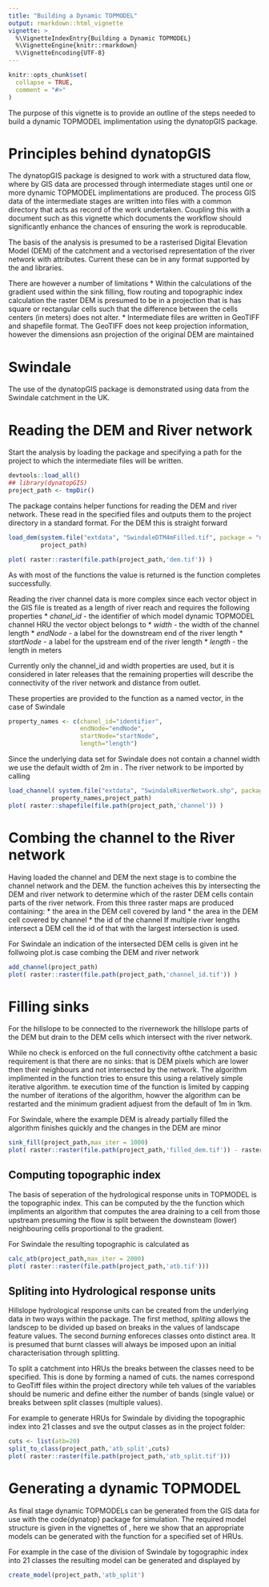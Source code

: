 ```yaml
---
title: "Building a Dynamic TOPMODEL"
output: rmarkdown::html_vignette
vignette: >
  %\VignetteIndexEntry{Building a Dynamic TOPMODEL}
  %\VignetteEngine{knitr::rmarkdown}
  %\VignetteEncoding{UTF-8}
---
```


```r
knitr::opts_chunk$set(
  collapse = TRUE,
  comment = "#>"
)
```
The purpose of this vignette is to provide an outline of the steps needed to
build a dynamic TOPMODEL implimentation using the dynatopGIS package.

# Principles behind dynatopGIS

The dynatopGIS package is designed to work with a structured data flow, where
by GIS data are processed through intermediate stages until one or more dynamic
TOPMODEL implimentations are produced. The process GIS data of the intermediate stages are written
into files with a common directory that acts as record of the work
undertaken. Coupling this with a document such as this vignette which
documents the workflow should significantly enhance the chances of ensuring
the work is reproducable.

The basis of the analysis is presumed to be a rasterised Digital Elevation Model (DEM) of
the catchment and a vectorised representation of the river network with
attributes. Current these can be in any format supported by the \code{raster} and \code{sp}
libraries.

There are however a number of limitations
* Within the calculations of the gradient used within the sink filling, flow routing and
  topographic index calculation the raster DEM is presumed to be in a
  projection that is has square or rectangular cells such that the difference
  between the cells centers (in meters) does not alter.
* Intermediate files are written in GeoTIFF and shapefile format. The GeoTIFF does not keep
  projection information, however the dimensions asn projection of the
  original DEM are maintained

# Swindale

The use of the dynatopGIS package is demonstrated using data from the Swindale
catchment in the UK.

# Reading the DEM and River network

Start the analysis by loading the \code{dynatopGIS} package and specifying a
path for the project to which the intermediate files will be written.
```r
devtools::load_all()
## library(dynatopGIS)
project_path <- tmpDir()
```
The package contains helper functions for reading the DEM and river
network. These read in the specified files and outputs them to the project
directory in a standard format. For the DEM this is straight forward
```r
load_dem(system.file("extdata", "SwindaleDTM4mFilled.tif", package = "dynatopGIS", mustWork = TRUE),
         project_path)

plot( raster::raster(file.path(project_path,'dem.tif')) )
```
As with most of the \code{dynatopGIS} functions the value \code{TRUE} is
returned is the function completes successfully.

Reading the river channel data is more complex since each vector object in the
GIS file is treated as a length of river reach and requires the following
properties
* *chanel_id* - the identifier of which model dynamic TOPMODEL channel HRU the
vector object belongs to
* *width* - the width of the channel length
* *endNode* - a label for the downstream end of the river length
* *startNode* - a label for the upstream end of the river length
* *length* - the length in meters

Currently only the channel_id and width properties are used, but it is considered in later
releases that the remaining properties will describe the connectivity of the
river network and distance from outlet.

These properties are provided to the \code{load_channel} function as a named
vector, in the case of Swindale
```r
property_names <- c(chanel_id="identifier",
                    endNode="endNode",
                    startNode="startNode",
                    length="length")
```
Since the underlying data set for Swindale does not contain a channel width we
use the default width of 2m in \code{load_channel}. The river network to be imported by calling
```r
load_channel( system.file("extdata", "SwindaleRiverNetwork.shp", package = "dynatopGIS", mustWork = TRUE),
            property_names,project_path)
plot( raster::shapefile(file.path(project_path,'channel')) )
```

# Combing the channel to the River network

Having loaded the channel and DEM the next stage is to combine the channel network
and the DEM. the \code{add_channel} function acheives this by intersecting the
DEM and river network to determine which of the raster DEM cells contain parts
of the river network. From this three raster maps are produced containing:
* the area in the DEM cell covered by land
* the area in the DEM cell covered by channel
* the id of the channel
If multiple river lengths intersect a DEM cell the id of that with the largest
intersection is used. 

For Swindale an indication of the intersected DEM cells is given int
he follwoing plot.is case combing the DEM and river network
```r
add_channel(project_path)
plot( raster::raster(file.path(project_path,'channel_id.tif')) )
```
# Filling sinks

For the hillslope to be connected to the rivernework the hillslope parts of
the DEM but drain to the DEM cells which intersect with the river network.

While no check is enforced on the full connectivity ofthe catchment a basic requirement is that there are no
sinks: that is DEM pixels which are lower then their neighbours and not
intersected by the network. The algorithm implimented in the \code{sink_fill}
function tries to ensure this using a relatively simple iterative
algorithm. te execution time of the function is limited by capping the number
of iterations of the algorithm, howver the algorithm can be restarted and the
minimum gradient adjuest from the default of 1m in 1km.

For Swindale, where the example DEM is already partially filled the algorithm
finishes quickly and the changes in the DEM are minor
```r
sink_fill(project_path,max_iter = 1000)
plot( raster::raster(file.path(project_path,'filled_dem.tif')) - raster::raster(file.path(project_path,'dem.tif')) )
```

## Computing topographic index
The basis of seperation of the hydrological response units in TOPMODEL is the
topographic index.
This can be computed by the the function \code{cal_atb} which impliments an
algorithm that computes the area draining to a cell from those upstream
presuming the flow is split between the downsteam (lower) neighbouring cells
proportional to the gradient.

For Swindale the resulting topographic is calculated as
```r
calc_atb(project_path,max_iter = 2000)
plot( raster::raster(file.path(project_path,'atb.tif')))
```

## Spliting into Hydrological response units
Hillslope hydrological response units can be created from the underlying data
in two ways within the \code{dynatopGIS} package. The first method, *spliting*
allows the landscep to be divided up based on breaks in the values of
landscape feature values. The second *burning* enforeces classes onto distinct
area. It is presumed that burnt classes will always be imposed upon an initial
characterisation through splitting.

To split a catchment into HRUs the breaks between the classes need to be
specified. This is done by forming a named \code{list} of cuts. the names
correspond to GeoTiff files within the project directory while teh values of
the variables should be numeric and define either the number of bands (single
value) or breaks between split classes (multiple values).

For example to generate HRUs for Swindale by dividing the topographic index
into 21 classes and sve the output classes as \code{atb_split.tif} in the
project folder:
```r
cuts <- list(atb=20)
split_to_class(project_path,'atb_split',cuts)
plot( raster::raster(file.path(project_path,'atb_split.tif')))
```


# Generating a dynamic TOPMODEL
As final stage dynamic TOPMODELs can be generated from the GIS data for use
with the code{dynatop} package for simulation. The required model structure is given
in the vignettes of \code{dynatop}, here we show that an appropriate models
can be generated with the \code{compute_model} function for a specified set of
HRUs. 

For example in the case of the division of Swindale by togographic index into
21 classes the resulting model can be generated and displayed by
```r
create_model(project_path,'atb_split')
```
